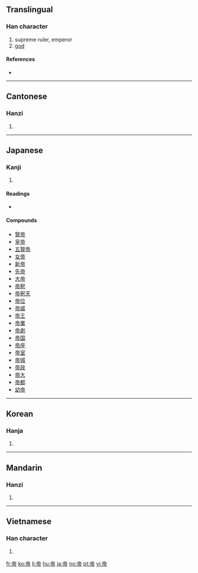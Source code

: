 ==Translingual==

===Han character===
{{Han char|rn=50|rad=巾|as=06|sn=9|four=0022<sub>7</sub>|canj=卜月中月 (YBLB)}}

# supreme ruler, emperor
# [[god]]

====References====
* {{Han ref|kx=0330.140|dkj=08865|dj=0636.060|hdz=10738.020|uh=5E1D|ud=24093|bh=ABD2|bd=43986}}

----

==Cantonese==

===Hanzi===
{{yue-hanzi|jyut=|y=dai3}}

# {{defn|Cantonese|sort=巾06}}

----

==Japanese==

===Kanji===
{{ja-kanji|grade=c|rs=巾06}}

# {{defn|Japanese}}

====Readings====
* {{ja-readings|on=[[てい]] (tei), [[たい]] (tai)|kun=[[みかど]] (mikado)}}

====Compounds====
* [[賢帝]]
* [[皇帝]]
* [[五賢帝]]
* [[女帝]]
* [[新帝]]
* [[先帝]]
* [[大帝]]
* [[帝釈]]
* [[帝釈天]]
* [[帝位]]
* [[帝威]]
* [[帝王]]
* [[帝業]]
* [[帝劇]]
* [[帝国]]
* [[帝座]]
* [[帝室]]
* [[帝城]]
* [[帝政]]
* [[帝大]]
* [[帝都]]
* [[幼帝]]

----

==Korean==

===Hanja===
{{ko-hanja|hangeul=제|eumhun=임금, 하느님|rv=je|mr=che}}

# {{defn|Korean|sort=巾06}}

----

==Mandarin==

===Hanzi===
{{cmn-hanzi|pin=[[dì]] ([[di4]])|wg=ti<sup>4</sup>}}

# {{defn|Mandarin|sort=巾06}}

----

==Vietnamese==

===Han character===
{{vi-hantu|[[đế]], [[đấy]], [[đê]], [[để]], [[đí]], [[đó]]|rs=巾06}}

# {{defn|Vietnamese|sort=巾06}}

[[fr:帝]]
[[ko:帝]]
[[li:帝]]
[[hu:帝]]
[[ja:帝]]
[[no:帝]]
[[pt:帝]]
[[vi:帝]]